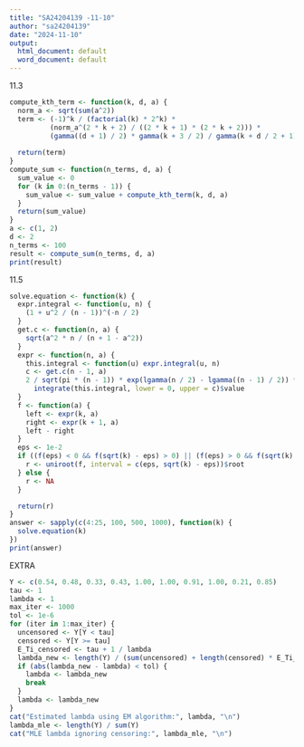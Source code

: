 ```yaml
---
title: "SA24204139 -11-10"
author: "sa24204139"
date: "2024-11-10"
output:
  html_document: default
  word_document: default
---
```

11.3
```r
compute_kth_term <- function(k, d, a) {
  norm_a <- sqrt(sum(a^2))
  term <- (-1)^k / (factorial(k) * 2^k) * 
          (norm_a^(2 * k + 2) / ((2 * k + 1) * (2 * k + 2))) * 
          (gamma((d + 1) / 2) * gamma(k + 3 / 2) / gamma(k + d / 2 + 1))
  
  return(term)
}
compute_sum <- function(n_terms, d, a) {
  sum_value <- 0
  for (k in 0:(n_terms - 1)) {
    sum_value <- sum_value + compute_kth_term(k, d, a)
  }
  return(sum_value)
}
a <- c(1, 2)
d <- 2
n_terms <- 100
result <- compute_sum(n_terms, d, a)
print(result)
```
11.5
```r
solve.equation <- function(k) {
  expr.integral <- function(u, n) {
    (1 + u^2 / (n - 1))^(-n / 2)
  }
  get.c <- function(n, a) {
    sqrt(a^2 * n / (n + 1 - a^2))
  }
  expr <- function(n, a) {
    this.integral <- function(u) expr.integral(u, n)
    c <- get.c(n - 1, a)
    2 / sqrt(pi * (n - 1)) * exp(lgamma(n / 2) - lgamma((n - 1) / 2)) * 
      integrate(this.integral, lower = 0, upper = c)$value
  }
  f <- function(a) {
    left <- expr(k, a)
    right <- expr(k + 1, a)
    left - right
  }
  eps <- 1e-2
  if ((f(eps) < 0 && f(sqrt(k) - eps) > 0) || (f(eps) > 0 && f(sqrt(k) - eps) < 0)) {
    r <- uniroot(f, interval = c(eps, sqrt(k) - eps))$root
  } else {
    r <- NA
  }

  return(r)
}
answer <- sapply(c(4:25, 100, 500, 1000), function(k) {
  solve.equation(k)
})
print(answer)
```
EXTRA
```r
Y <- c(0.54, 0.48, 0.33, 0.43, 1.00, 1.00, 0.91, 1.00, 0.21, 0.85)
tau <- 1  
lambda <- 1  
max_iter <- 1000
tol <- 1e-6
for (iter in 1:max_iter) {
  uncensored <- Y[Y < tau]
  censored <- Y[Y >= tau]
  E_Ti_censored <- tau + 1 / lambda  
  lambda_new <- length(Y) / (sum(uncensored) + length(censored) * E_Ti_censored)
  if (abs(lambda_new - lambda) < tol) {
    lambda <- lambda_new
    break
  }
  lambda <- lambda_new
}
cat("Estimated lambda using EM algorithm:", lambda, "\n")
lambda_mle <- length(Y) / sum(Y)
cat("MLE lambda ignoring censoring:", lambda_mle, "\n")
```